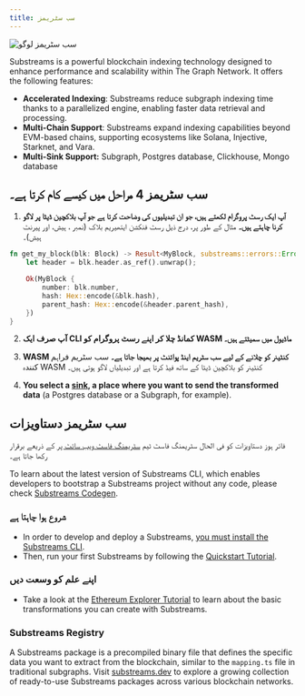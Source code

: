 ```yaml
---
title: سب سٹریمز
---
```


![سب سٹریمز لوگو](/img/substreams-logo.png)

Substreams is a powerful blockchain indexing technology designed to enhance performance and scalability within The Graph Network. It offers the following features:

- **Accelerated Indexing**: Substreams reduce subgraph indexing time thanks to a parallelized engine, enabling faster data retrieval and processing.
- **Multi-Chain Support**: Substreams expand indexing capabilities beyond EVM-based chains, supporting ecosystems like Solana, Injective, Starknet, and Vara.
- **Multi-Sink Support:** Subgraph, Postgres database, Clickhouse, Mongo database

## سب سٹریمز 4 مراحل میں کیسے کام کرتا ہے۔

1. **آپ ایک رسٹ پروگرام لکھتے ہیں، جو ان تبدیلیوں کی وضاحت کرتا ہے جو آپ بلاکچین ڈیٹا پر لاگو کرنا چاہتے ہیں۔** مثال کے طور پر، درج ذیل رسٹ فنکشن ایتھیریم بلاک (نمبر ، ہیش، اور پیرنٹ ہیش)۔

```rust
fn get_my_block(blk: Block) -> Result<MyBlock, substreams::errors::Error> {
    let header = blk.header.as_ref().unwrap();

    Ok(MyBlock {
        number: blk.number,
        hash: Hex::encode(&blk.hash),
        parent_hash: Hex::encode(&header.parent_hash),
    })
}
```

2. **آپ صرف ایک CLI کمانڈ چلا کر اپنے رسٹ پروگرام کو WASM ماڈیول میں سمیٹتے ہیں۔**

3. **WASM کنٹینر کو چلانے کے لیے سب سٹریم اینڈ پوائنٹ پر بھیجا جاتا ہے۔** سب سٹریم فراہم کنندہ WASM کنٹینر کو بلاکچین ڈیٹا کے ساتھ فیڈ کرتا ہے اور تبدیلیاں لاگو ہوتی ہیں۔

4. **You select a [sink](https://substreams.streamingfast.io/documentation/consume/other-sinks), a place where you want to send the transformed data** (a Postgres database or a Subgraph, for example).

## سب سٹریمز دستاویزات

فائر ہوز دستاویزات کو فی الحال سٹریمنگ فاسٹ ٹیم [سٹریمنگ فاسٹ ویب سائٹ پر](https://firehose.streamingfast.io/) کے ذریعے برقرار رکھا جاتا ہے۔

To learn about the latest version of Substreams CLI, which enables developers to bootstrap a Substreams project without any code, please check [Substreams Codegen](https://streamingfastio.medium.com/substreams-codegen-no-code-tool-to-bootstrap-your-project-a11efe0378c6).

### شروع ہوا چاہتا ہے

- In order to develop and deploy a Substreams, [you must install the Substreams CLI](https://substreams.streamingfast.io/documentation/consume/installing-the-cli).
- Then, run your first Substreams by following the [Quickstart Tutorial](https://substreams.streamingfast.io/documentation/develop/init-project).

### اپنے علم کو وسعت دیں

- Take a look at the [Ethereum Explorer Tutorial](https://substreams.streamingfast.io/tutorials/evm) to learn about the basic transformations you can create with Substreams.

### Substreams Registry

A Substreams package is a precompiled binary file that defines the specific data you want to extract from the blockchain, similar to the `mapping.ts` file in traditional subgraphs. Visit [substreams.dev](https://substreams.dev/) to explore a growing collection of ready-to-use Substreams packages across various blockchain networks.
